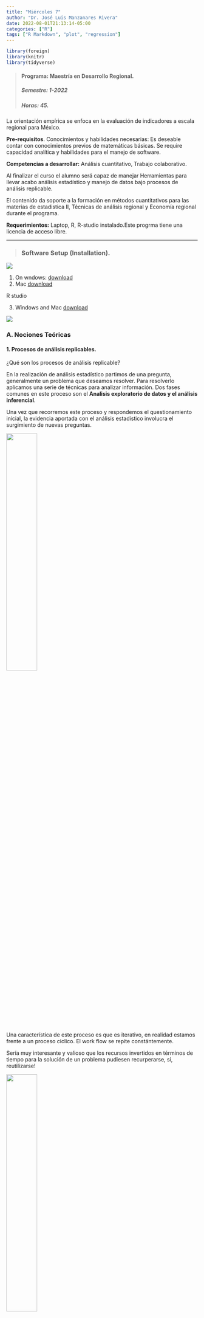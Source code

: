 ```yaml
---
title: "Miércoles 7"
author: "Dr. José Luis Manzanares Rivera"
date: 2022-08-01T21:13:14-05:00
categories: ["R"]
tags: ["R Markdown", "plot", "regression"]
---
```


```r
library(foreign)
library(knitr)
library(tidyverse)
```


> #### Programa: Maestría en Desarrollo Regional.
> ##### **Semestre:** 1-2022
> ##### **Horas:** 45. 




La orientación empírica se enfoca en la evaluación de indicadores a escala regional para México.

**Pre-requisitos**. Conocimientos y habilidades necesarias:
Es deseable contar con conocimientos previos de  matemáticas básicas.
Se require capacidad analítica y habilidades para el manejo de software.

**Competencias a desarrollar:** Análisis cuantitativo,
Trabajo colaborativo.

Al finalizar el curso el alumno será capaz de manejar  Herramientas  para llevar acabo análisis estadístico y manejo de datos bajo procesos de análisis replicable. 

El contenido da soporte a la formación en métodos cuantitativos para las materias de estadistica II, Técnicas de análisis regional y  Economía regional durante el programa. 

**Requerimientos:**  Laptop,  R, R-studio instalado.Este progrma tiene una licencia de acceso libre. 


*** 
> ### Software Setup (Installation).

![](/img/r.jpg)


1. On wndows: [download](http://cran.cnr.berkeley.edu/)
2. Mac [download](http://cran.cnr.berkeley.edu/)

R studio 

3. Windows and Mac [download](https://www.rstudio.com/products/rstudio/download/#download)

![](/img/installrstudio.png) 

### A. Nociones Teóricas

#### 1. Procesos de análisis replicables.

¿Qué son los procesos de análisis replicable?

En la realización de análisis estadístico  partimos de una pregunta, generalmente un problema que deseamos resolver. Para resolverlo aplicamos una serie de técnicas para analizar información. Dos fases comunes en  este proceso son el **Analisis exploratorio de datos y el análisis inferencial**.   

Una vez que recorremos este proceso y respondemos el questionamiento inicial, la evidencia aportada con el análisis estadístico involucra el surgimiento de nuevas preguntas.

![](/img/q.jpeg){width=40%}


Una característica de este proceso es que es iterativo, en realidad estamos frente a un proceso ciclico. El work flow se repite constántemente. 

Sería muy interesante y valioso que los recursos invertidos en términos de tiempo para la solución de un problema pudiesen recurperarse, si, reutilizarse! 

![](/img/recycle.png){width=40%}


De esta forma optimizariamos el uso de nuestros recursos. 

La forma de hacer este uso óptimo en términos de análisis estadístico de datos es utilizando proceso **replicables**.

Piense en las operaciones que comunmente se hacen en *Excel* por ejemplo. Una vez que se finaliza con una estimación se guarda el archivo y cuando se require hacer un análisis nuevo se abre otro archivo a pesar de que se usan funciones similares para aproximar el cálculo, se trabaja doble ya que no se tiene un registro que documente nuestro trabajo paso a paso.

A media que se hacen análisis de mayor complejidad o con un volumen de datos de mayor escala, se hace evidente la necesidad de documentar el proceso de análisis para su repoducción futura. 

El entorno de análisis con plataformas como **R studio** esta diseñado explicitamente para permitir la **replicabilidad** del proceso de análisis. 

#### 1.2 RStudio vs. STATA, SPSS y EXCEL.

![](/img/logos.jpeg){width=80%}

La principal ventaja de **R** sobre otros paquetes disponibles en el mercado actualmente es la flexibilidad del entorno *OPEN SOURCE*. Una gran comunidad de usuarios, desarrolla y comparte las herramientas que integran R de foma contínua.

Otra ventajas incluyen: 

+ Integración de código  (lenguaje R).
    
+ Explicitamente incorpora la perspectiva de análisis estadístico y  permite la representación gráfica dinámica (ej. Shiny apps).
    
+ Generación de reportes en diversos formatos, como HTML, PDF,etc. No sólo word.

+ Manejo de grandes volumenes de datos (base de datos que contienen millones de registros (individuos, observaciones...)

+ Plataforma que permite  utilizar herramientaspara visualización (ej.paquete ggplot2)

             

[Ejemplos de uso de R para análisis estadístico](https://insight4health.netlify.app/)


